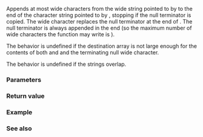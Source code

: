 {{cpp/title| wcsncat}}
{{cpp/string/wide/navbar}}
{{ddcl|header=cwchar|
wchar_t* wcsncat( wchar_t* dest, const wchar_t* src, std::size_t count );
}}

Appends at most {{c|count}} wide characters from the wide string pointed to by {{c|src}} to the end of the character string pointed to by {{c|dest}}, stopping if the null terminator is copied. The wide character {{c|src[0]}} replaces the null terminator at the end of {{c|dest}}. The null terminator is always appended in the end (so the maximum number of wide characters the function may write is {{c|count + 1}}).

The behavior is undefined if the destination array is not large enough for the contents of both {{c|src}} and {{c|dest}} and the terminating null wide character.

The behavior is undefined if the strings overlap. 

===Parameters===
{{par begin}}
{{par|dest|pointer to the null-terminated wide string to append to}}
{{par|src|pointer to the null-terminated wide string to copy from}}
{{par|count|maximum number of wide characters to copy}}
{{par end}}

===Return value===
{{c|dest}}

===Example===
{{example
|code=
#include &lt;clocale&gt;
#include &lt;cwchar&gt; 
#include &lt;iostream&gt;
 
int main(void) 
{
    wchar_t str[50] = L"Земля, прощай.";
    std::wcsncat(str, L" ", 1);
    std::wcsncat(str, L"В добрый путь.", 8); // only append the first 8 wide chars

    std::setlocale(LC_ALL, "en_US.utf8");
    std::wcout.imbue(std::locale("en_US.utf8"));
    std::wcout &lt;&lt; str &lt;&lt; '\n';
}
|p=true
|output=
Земля, прощай. В добрый
}}

===See also===
{{dsc begin}}
{{dsc inc|cpp/string/wide/dsc wcscat}}
{{dsc inc|cpp/string/byte/dsc strncat}}
{{dsc inc|cpp/string/wide/dsc wcscpy}}
{{dsc see c|c/string/wide/wcsncat}}
{{dsc end}}

{{langlinks|de|es|fr|it|ja|pt|ru|zh}}